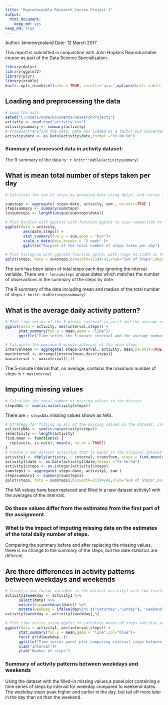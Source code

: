 ```yaml
---
title: "Reproduceable Research Course Project 1"
output: 
  html_document: 
    keep_md: yes
keep_md: true
---
```

Author: kimnewzealand
Date: 12 March 2017

This report is submitted in conjunction with John Hopkins Reproduceable course as part of the Data Science Specialization.


```r
library(dplyr)
library(ggplot2)
library(plyr)
library(xtable)
knitr::opts_chunk$set(echo = TRUE, results='asis',options(knitr.table.format = 'markdown'))
```

## Loading and preprocessing the data

```r
# Load the data
setwd("C:/Users/Home/Documents/ResearchProject1")
activity <- read.csv("activity.csv")
activitysummary <- summary(activity)
# Process/transform the data. Date has loaded as a factor but converted to a date class
activity$date <- as.Date(activity$date,format ="%Y-%m-%d")
```

### Summary of processed data in activity dataset:

The R summary of the data is :
`r knitr::kable(activitysummary)`

## What is mean total number of steps taken per day

```r
# Calculate the sum of steps by grouping date using dplyr, and review structure of sumSteps results 

sumsteps <- aggregate( steps~date, activity, sum , na.omit=TRUE )
stepssummary <- summary(sumsteps)
lensumsteps <- length(unique(sumsteps$date)) 

# Plot barplot with ggplot2 with function ggplot to view comparison to a histogram
ggplot(data = activity,
        aes(date,steps)) +
        stat_summary(fun.y = sum,geom = "bar")+
        scale_x_date(date_breaks = "2 week" )+
        ggtitle("Barplot of the total number of steps taken per day")

# Plot histogram with ggplot2 function qplot, with range 41:21194 as the binwidth parameter derived from summary
qplot(steps, data = sumsteps,binwidth=21194/41,xlab="Sum of Steps",main="Histogram of the total number of steps taken per day")
```

The sum has been taken of total steps each day ignoring the interval variable. 
There are `r lensumsteps` unique dates which matches the number of observations in the summary of the steps by date. 

The R summary of the data including mean and median of the total number of steps 
`r knitr::kable(stepssummary)`

## What is the average daily activity pattern?

```r
# Plot time series of the 5-minute interval (x-axis) and the average number of steps taken, averaged across all days (y-axis)
ggplot(data = activity, aes(interval,steps)) +
      stat_summary(fun.y = mean,geom = "line")+
      ggtitle("Time series the 5-minute interval and the average number of steps taken, averaged across all days")
```

```r
# Calculate the maximum 5-minute interval of the mean steps
intervalmean <- aggregate( steps~interval, activity, mean,na.omit=TRUE )
maxinterval <- arrange(intervalmean,desc(steps))
maxinterval <- maxinterval[1,1]
``` 
The 5-minute interval that, on average, contains the maximum number of steps is 
`r maxinterval`

## Imputing missing values

```r
# Calculate the total number of missing values in the dataset
stepsNAs <- sum(is.na(activity$steps)) 
``` 

There are `r stepsNAs` missing values shown as NA's.
```r
# Strategy for filling in all of the missing values in the dataset, create a find.mean function and using plyr package to apply across interval groups
activityNAs <- sum(is.na(activity$steps))
lenactivity <- length(activity)
find.mean <- function(x) {
  replace(x, is.na(x), mean(x, na.rm = TRUE))
}
# Create a new dataset activity1 that is equal to the original dataset but with the missing data filled in
activity1 <- ddply(activity, ~ interval, transform, steps = find.mean(steps))# nos. checked
activity1$date <- as.Date(activity1$date,format ="%Y-%m-%d")
activity1$steps <- as.integer(activity1$steps)
sumsteps1 <- aggregate( steps~date, activity1, sum )
stepssummary1 <- summary(sumsteps1)
qplot(steps, data = sumsteps1,binwidth=21194/41,xlab="Sum of Steps",main="Histogram of the total number of steps taken per day, missing values replaced with interval means")
```
The NA values have been replaced and filled in a new dataset activity1 with the averages of the intervals.

### Do these values differ from the estimates from the first part of the assignment. 
### What is the impact of imputing missing data on the estimates of the total daily number of steps.

Comparing the summary before and after replacing the missing values, there is no change to the summary of the steps, but the date statistics are different.

## Are there differences in activity patterns between weekdays and weekends

```r
# Create a new factor variable in the dataset activity1 with two levels – “weekday” and “weekend” indicating whether a given date is a weekday or weekend day
activity1$weekday <- activity1 %>% 
      select(date) %>% 
      mutate(day=weekdays(date)) %>% 
      mutate(weekDay = ifelse(day%in% c("Saturday","Sunday"), "weekend", "weekday"))
activity1$weekday <- activity1$weekday[,3]  

# Plot time series using ggplot to calculate means of steps and plot panels 
ggplot(data = activity1, aes(interval,steps)) +
      stat_summary(fun.y = mean,geom = "line",col="blue")+
      facet_grid(weekday~.)+
      ggtitle("Time series panel plot comparing interval steps between weekdays and weekend")+
      xlab("Interval")+
      ylab("Number of steps")
```

### Summary of activity patterns between weekdays and weekends
Using the dataset with the filled-in missing values,a panel plot containing a time series of steps by interval for weekday compared to weekend dates. The weekday steps peak higher and earlier in the day, but tail off more later in the day than on than the weekend.